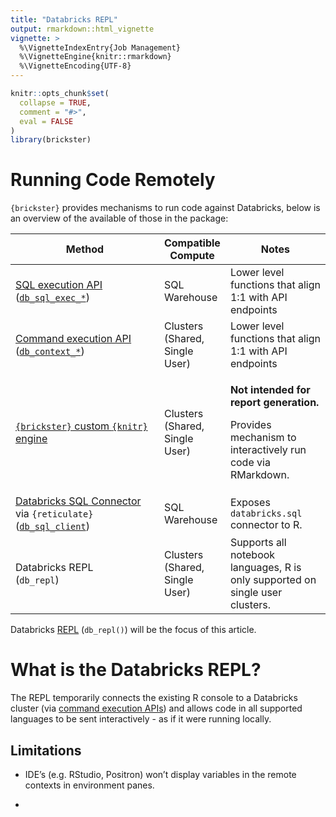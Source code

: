 ```yaml
---
title: "Databricks REPL"
output: rmarkdown::html_vignette
vignette: >
  %\VignetteIndexEntry{Job Management}
  %\VignetteEngine{knitr::rmarkdown}
  %\VignetteEncoding{UTF-8}
---
```


```r
knitr::opts_chunk$set(
  collapse = TRUE,
  comment = "#>",
  eval = FALSE
)
library(brickster)
```

# Running Code Remotely

`{brickster}` provides mechanisms to run code against Databricks, below is an overview of the available of those in the package:

+---------------------------------------------------------------------------------------------------------------------------------+-----------------------+-------------------------------------------------------------------------------+
| Method                                                                                                                          | Compatible Compute    | Notes                                                                         |
+=================================================================================================================================+=======================+===============================================================================+
| [SQL execution API](https://docs.databricks.com/api/workspace/statementexecution)\                                              | SQL Warehouse         | Lower level functions that align 1:1 with API endpoints                       |
| ([`db_sql_exec_*`](https://databrickslabs.github.io/brickster/reference/index.html#sql-statement-execution))                    |                       |                                                                               |
+---------------------------------------------------------------------------------------------------------------------------------+-----------------------+-------------------------------------------------------------------------------+
| [Command execution API](https://docs.databricks.com/api/workspace/commandexecution)\                                            | Clusters\             | Lower level functions that align 1:1 with API endpoints                       |
| ([`db_context_*`](https://databrickslabs.github.io/brickster/reference/index.html#execution-contexts))                          | (Shared, Single User) |                                                                               |
+---------------------------------------------------------------------------------------------------------------------------------+-----------------------+-------------------------------------------------------------------------------+
| [`{brickster}` custom `{knitr}` engine](https://databrickslabs.github.io/brickster/articles/rmarkdown-databricks-notebook.html) | Clusters\             | **Not intended for report generation.**                                       |
|                                                                                                                                 | (Shared, Single User) |                                                                               |
|                                                                                                                                 |                       | Provides mechanism to interactively run code via RMarkdown.                   |
+---------------------------------------------------------------------------------------------------------------------------------+-----------------------+-------------------------------------------------------------------------------+
| [Databricks SQL Connector](https://docs.databricks.com/en/dev-tools/python-sql-connector.html) via `{reticulate}`\              | SQL Warehouse         | Exposes `databricks.sql` connector to R.                                      |
| ([`db_sql_client`](https://databrickslabs.github.io/brickster/reference/index.html#sql-connector))                              |                       |                                                                               |
+---------------------------------------------------------------------------------------------------------------------------------+-----------------------+-------------------------------------------------------------------------------+
| Databricks REPL\                                                                                                                | Clusters\             | Supports all notebook languages, R is only supported on single user clusters. |
| (`db_repl`)                                                                                                                     | (Shared, Single User) |                                                                               |
+---------------------------------------------------------------------------------------------------------------------------------+-----------------------+-------------------------------------------------------------------------------+

Databricks [REPL](https://en.wikipedia.org/wiki/Read%E2%80%93eval%E2%80%93print_loop'=) (`db_repl()`) will be the focus of this article.

# What is the Databricks REPL?

The REPL temporarily connects the existing R console to a Databricks cluster (via [command execution APIs](https://docs.databricks.com/api/workspace/commandexecution)) and allows code in all supported languages to be sent interactively - as if it were running locally.

## Limitations

-   IDE's (e.g. RStudio, Positron) won't display variables in the remote contexts in environment panes.

-   
